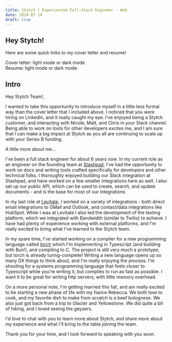 ```yaml
---
title: Stytch | Experienced Full-Stack Engineer - Web
date: 2024-07-19
draft: true
---
```



## Hey Stytch!

Here are some quick links to my cover letter and resume!

<div className="flex items-center gap-1">
  Cover letter:
  <Link
    href="/docs/Nick-Beaulieu-Experienced-Full-Stack-Engineer-At-Stytch-Light.pdf"
    target="_blank"
    rel="noopener noreferrer"
  >
    light mode
  </Link>
  or
  <Link
    href="/docs/Nick-Beaulieu-Experienced-Full-Stack-Engineer-At-Stytch-Dark.pdf"
    target="_blank"
    rel="noopener noreferrer"
  >
    dark mode
  </Link>
</div>

<div className="flex items-center gap-1">
  Resume:
  <Link
    href="/docs/Nick-Beaulieu-Senior-Software-Engineer-Resume.pdf"
    target="_blank"
    rel="noopener noreferrer"
  >
    light mode
  </Link>
  or
  <Link
    href="/docs/Nick-Beaulieu-Senior-Software-Engineer-Resume-Dark.pdf"
    target="_blank"
    rel="noopener noreferrer"
  >
    dark mode
  </Link>
</div>

## Intro

Hey Stytch Team!,

I wanted to take this opportunity to introduce myself in a little less formal way than the cover letter that I included above. I noticed that you were hiring on LinkedIn, and it really caught my eye. I've enjoyed being a Stytch customer, and interacting with Nicole, Matt, and Chris in your Slack channel. Being able to work on tools for other developers excites me, and I am sure that I can make a big impact at Stytch as you all are continuing to scale up with your Series B funding.

A little more about me...

I've been a full stack engineer for about 6 years now. In my current role as an engineer on the founding team at [Stashpad](https://stashpad.com), I've had the opportunity to work on docs and writing tools crafted specifically for developers and other technical folks. I thoroughly enjoyed building our Slack integration at Stashpad, and have worked on a few smaller integrations here as well. I also set up our public API, which can be used to create, search, and update documents - and is the base for most of our integrations.

In my last role at [Levitate](https://www.levitate.ai/), I worked on a variety of integrations - both direct email integrations to GMail and Outlook, and contact/data integrations like HubSpot. While I was at Levitate I also led the development of the texting platform, which we integrated with Bandwidth (similar to Twilio) to achieve. I have had plenty of experience working with external platforms, and I'm really excited to bring what I've learned to the Stytch team.

In my spare time, I've started working on a compiler for a new programming language called [torch](https://github.com/nickbeaulieu/torch) which I'm implementing in Typescript (and building with Bun!), and compiling to C. The project is still very much a prototype, but torch is already turing-complete! Writing a new language opens up so many DX things to think about, and I'm really enjoying the process. I'm shooting for a systems programming language that feels closer to Typescript while you're writing it, but compiles to run as fast as possible. I want it to be great for writing http servers, with little memory overhead.

On a more personal note, I'm getting married this fall, and am really excited to be starting a new phase of life with my fiance Rebecca. We both love to cook, and my favorite dish to make from scratch is a beef bolognese. We also just got back from a trip to Glacier and Yellowstone. We did quite a bit of hiking, and I loved seeing the geysers.

I'd love to chat with you to learn more about Stytch, and share more about my experience and what I'll bring to the table joining the team.

Thank you for your time, and I look forward to speaking with you soon.
